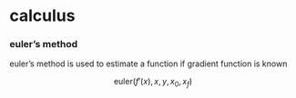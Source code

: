 # calculus

### euler's method

euler's method is used to estimate a function if gradient function is known

$$\text{euler}(f'(x),x,y,x_0,x_f)$$